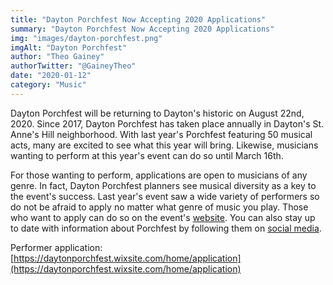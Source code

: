 ```yaml
---
title: "Dayton Porchfest Now Accepting 2020 Applications"
summary: "Dayton Porchfest Now Accepting 2020 Applications"
img: "images/dayton-porchfest.png"
imgAlt: "Dayton Porchfest"
author: "Theo Gainey"
authorTwitter: "@GaineyTheo"
date: "2020-01-12"
category: "Music"
---
```

Dayton Porchfest will be returning to Dayton's historic on August 22nd, 2020. Since 2017, Dayton Porchfest has taken place annually in Dayton's St. Anne's Hill neighborhood. With last year's Porchfest featuring 50 musical acts, many are excited to see what this year will bring. Likewise, musicians wanting to perform at this year's event can do so until March 16th.

For those wanting to perform, applications are open to musicians of any genre. In fact, Dayton Porchfest planners see musical diversity as a key to the event's success. Last year's event saw a wide variety of performers so do not be afraid to apply no matter what genre of music you play. Those who want to apply can do so on the event's [website](https://daytonporchfest.wixsite.com/home). You can also stay up to date with information about Porchfest by following them on [social media](https://www.facebook.com/DaytonPorchfest/).

Performer application: [https://daytonporchfest.wixsite.com/home/application](https://daytonporchfest.wixsite.com/home/application)
